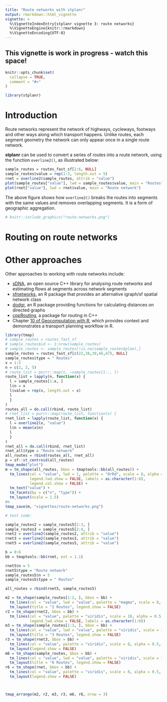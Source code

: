 ```yaml
---
title: "Route networks with stplanr"
output: rmarkdown::html_vignette
vignette: >
  %\VignetteIndexEntry{stplanr vignette 3: route networks}
  %\VignetteEngine{knitr::rmarkdown}
  %\VignetteEncoding{UTF-8}
---
```


## This vignette is work in progress - watch this space!

```r
knitr::opts_chunk$set(
  collapse = TRUE,
  comment = "#>"
)
```

```r
library(stplanr)
```

# Introduction

Route networks represent the network of highways, cycleways, footways and other ways along which transport happens.
Unlike routes, each segment geometry the network can only appear once in a single route network.

**stplanr** can be used to convert a series of routes into a route network, using the function `overline2()`, as illustrated below:

```r
sample_routes = routes_fast_sf[2:6, NULL]
sample_routes$value = rep(1:3, length.out = 5)
rnet = overline2(sample_routes, attrib = "value")
plot(sample_routes["value"], lwd = sample_routes$value, main = "Routes")
plot(rnet["value"], lwd = rnet$value, main = "Route network")
```

The above figure shows how `overline2()` breaks the routes into segments with the same values and removes overlapping segments.
It is a form of geographic aggregation.

<!-- The figure below shows in more detail how the function works with 2, 3 and then 6 lines (see the vignette's source code to reproduce the plot): -->

```r
# knitr::include_graphics("route-networks.png")
```

# Routing on route networks

# Other approaches

Other approaches to working with route networks include:

- [sDNA](https://github.com/fiftysevendegreesofrad/sdna_open), an open source C++ library for analysing route networks and estimating flows at segments across network segments
- [sfnetworks](https://github.com/luukvdmeer/sfnetworks), an R package that provides an alternative igraph/sf spatial network class
- [dodgr](https://github.com/ATFutures/dodgr), an R package providing functions for calculating distances on directed graphs
- [cppRouting](https://github.com/vlarmet/cppRouting), a package for routing in C++
- Chapter [10 of Geocomputation with R](https://geocompr.robinlovelace.net/transport.html), which provides context and demonstrates a transport planning workflow in R.




```r
library(tmap)
# sample_routes = routes_fast_sf
# sample_routes$id <- 1:nrow(sample_routes)
# sample_routes <- sample_routes[!is.na(sample_routes$plan),]
sample_routes = routes_fast_sf[c(22,38,39,46,47), NULL]
sample_routes$type = " Routes"
v = 1:5
n = c(2, 3, 5)
# route_list = purrr::map(n, ~sample_routes[1:., ])
route_list = lapply(n, function(x) {
  l = sample_routes[1:x, ]
  l$n = x
  l$value = rep(v, length.out = x)
  l
  }
)
routes_all = do.call(rbind, route_list)
# rnet_list = purrr::map(route_list, function(x) {
rnet_list = lapply(route_list, function(x) {
  l = overline2(x, "value")
  l$n = mean(x$n)
  l
  } 
)
rnet_all = do.call(rbind, rnet_list)
rnet_all$type = "Route network"
all_routes = rbind(routes_all, rnet_all)
p = sf::st_centroid(all_routes)
tmap_mode("plot")
m = tm_shape(all_routes, bbox = tmaptools::bb(all_routes)) +
  tm_lines(col = "value", lwd = 1, palette = "OrRd", scale = 8, alpha = 0.8, breaks = 0:6,
           legend.lwd.show = FALSE, labels = as.character(1:6),
           legend.col.show = FALSE) +
  tm_text("value") +
  tm_facets(by = c("n", "type")) +
  tm_layout(scale = 1.5)
#m 
tmap_save(m, "vignettes/route-networks.png")
```

```r
# test code:

sample_routes2 = sample_routes5[2:3, ]
sample_routes3 = sample_routes5[2:4, ]
rnet2 = overline2(sample_routes2, attrib = "value")
rnet3 = overline2(sample_routes3, attrib = "value")
rnet5 = overline2(sample_routes5, attrib = "value")

b = 0:6
bb = tmaptools::bb(rnet, ext = 1.1)

rnet5$n = 5
rnet5$type = "Route network"
sample_routes5$n = 5
sample_routes5$type = " Routes"

all_routes = rbind(rnet5, sample_routes5)

m2 = tm_shape(sample_routes[1:2, ], bbox = bb) +
  tm_lines(col = "value", lwd = "value", palette = "magma", scale = 8, alpha = 0.5, breaks = b) +
  tm_layout(title = "2 Routes", legend.show = FALSE)
r2 = tm_shape(rnet2, bbox = bb) + 
  tm_lines(col = "value", palette = "viridis", scale = 10, alpha = 0.5, breaks = b,
           legend.lwd.show = FALSE, labels = as.character(1:6)) 
m3 = tm_shape(sample_routes[1:3, ], bbox = bb) +
  tm_lines(col = "value", lwd = "value", palette = "viridis", scale = 15, alpha = 0.5, breaks = b) +
  tm_layout(title = "3 Routes", legend.show = FALSE)
r3 = tm_shape(rnet3, bbox = bb) +
  tm_lines(col = "value", palette = "viridis", scale = 8, alpha = 0.5, breaks = b) +
  tm_layout(legend.show = FALSE)
m6 = tm_shape(sample_routes, bbox = bb) +
  tm_lines(col = "value", lwd = "value", palette = "viridis", scale = 10, alpha = 0.5, breaks = b) +
  tm_layout(title = "6 Routes", legend.show = FALSE)
r6 = tm_shape(rnet, bbox = bb) +
  tm_lines(col = "value", palette = "viridis", scale = 8, alpha = 0.5, breaks = b) +
  tm_layout(legend.show = FALSE) 



tmap_arrange(m2, r2, m3, r3, m6, r6, nrow = 3)

```

